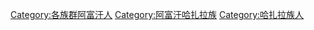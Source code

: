 [[Category:各族群阿富汗人|Category:各族群阿富汗人]]
[[Category:阿富汗哈扎拉族|Category:阿富汗哈扎拉族]]
[[Category:哈扎拉族人|Category:哈扎拉族人]]